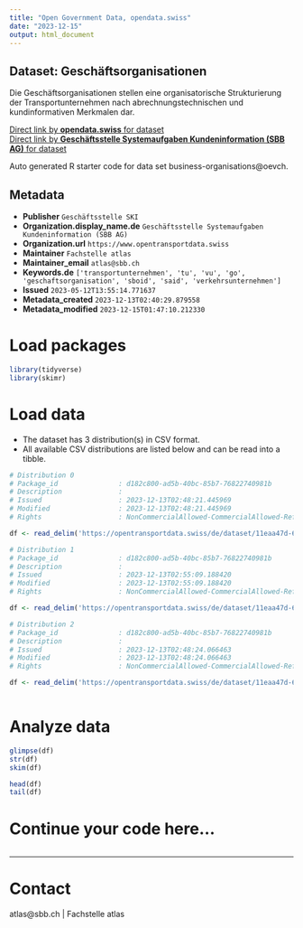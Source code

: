 ```yaml
---
title: "Open Government Data, opendata.swiss"
date: "2023-12-15"
output: html_document
---
```


## Dataset: Geschäftsorganisationen

Die Geschäftsorganisationen stellen eine organisatorische Strukturierung der Transportunternehmen nach abrechnungstechnischen und kundinformativen Merkmalen dar.

[Direct link by **opendata.swiss** for dataset](https://opendata.swiss/de/dataset/geschaftsorganisationen1)<br>
[Direct link by **Geschäftsstelle Systemaufgaben Kundeninformation (SBB AG)** for dataset](https://opentransportdata.swiss/dataset/business-organisations)

Auto generated R starter code for data set business-organisations@oevch.

## Metadata

- **Publisher** `Geschäftsstelle SKI`
- **Organization.display_name.de** `Geschäftsstelle Systemaufgaben Kundeninformation (SBB AG)`
- **Organization.url** `https://www.opentransportdata.swiss`
- **Maintainer** `Fachstelle atlas`
- **Maintainer_email** `atlas@sbb.ch`
- **Keywords.de** `['transportunternehmen', 'tu', 'vu', 'go', 'geschaftsorganisation', 'sboid', 'said', 'verkehrsunternehmen']`
- **Issued** `2023-05-12T13:55:14.771637`
- **Metadata_created** `2023-12-13T02:40:29.879558`
- **Metadata_modified** `2023-12-15T01:47:10.212330`


# Load packages

```r

library(tidyverse)
library(skimr)

```

# Load data

-   The dataset has 3 distribution(s) in CSV format.
-   All available CSV distributions are listed below and can be read into a tibble.

```r

# Distribution 0
# Package_id               : d182c800-ad5b-40bc-85b7-76822740981b
# Description              : 
# Issued                   : 2023-12-13T02:48:21.445969
# Modified                 : 2023-12-13T02:48:21.445969
# Rights                   : NonCommercialAllowed-CommercialAllowed-ReferenceRequired

df <- read_delim('https://opentransportdata.swiss/de/dataset/11eaa47d-6f9d-4ddc-a660-02ad0eeaea8f/resource/7c480bda-98e4-4fb1-9995-f9902e708939/download/actual_date_business_organisation_versions_2023-12-13.csv')

# Distribution 1
# Package_id               : d182c800-ad5b-40bc-85b7-76822740981b
# Description              : 
# Issued                   : 2023-12-13T02:55:09.188420
# Modified                 : 2023-12-13T02:55:09.188420
# Rights                   : NonCommercialAllowed-CommercialAllowed-ReferenceRequired

df <- read_delim('https://opentransportdata.swiss/de/dataset/11eaa47d-6f9d-4ddc-a660-02ad0eeaea8f/resource/d32f6ad6-7738-42f4-974f-3e95686c34b4/download/future_timetable_business_organisation_versions_2023-12-13.csv')

# Distribution 2
# Package_id               : d182c800-ad5b-40bc-85b7-76822740981b
# Description              : 
# Issued                   : 2023-12-13T02:48:24.066463
# Modified                 : 2023-12-13T02:48:24.066463
# Rights                   : NonCommercialAllowed-CommercialAllowed-ReferenceRequired

df <- read_delim('https://opentransportdata.swiss/de/dataset/11eaa47d-6f9d-4ddc-a660-02ad0eeaea8f/resource/8a9de8cf-9636-4672-85a5-49fc51adbd56/download/full_business_organisation_versions_2023-12-13.csv')



```

# Analyze data

```r

glimpse(df)
str(df)
skim(df)

head(df)
tail(df)

```

# Continue your code here...

```r

```

------------------------------------------------------------------------

# Contact

atlas@sbb.ch | Fachstelle atlas
